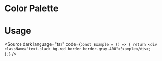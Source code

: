 
<Meta title="Style Guide/Palette" />

# Color Palette

<ColorPalette>
	<ColorItem
		title="Black"
		subtitle="theme.colors.black"
		colors={{ black: '#191919' }}
	/>
	<ColorItem
		title="Gray"
		subtitle="theme.colors.gray"
		colors={{
			400: '#373737',
			300: '#808080',
			200: '#CCCCCC',
			100: '#EEEFF0',
		}}
	/>
	<ColorItem 
		title="White" 
		subtitle="theme.colors.white" 
		colors={{ white: '#FFFFFF' }} 
	/>
	<ColorItem 
		title="Blue" 
		subtitle="theme.colors.blue" 
		colors={{ 
			'light': '#20A9F3',
			'dark': '#061F6A',
		}} 
	/>
	<ColorItem
		title="Red"
		subtitle="theme.colors.red"
		colors={{
			red: '#EF233C',
		}}
	/>
</ColorPalette>

# Usage

<Source dark language="tsx" code={`
const Example = () => {
  return <div className="text-black bg-red border border-gray-400">Example</div>;
};
`} />